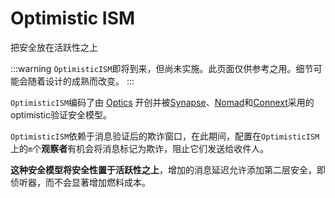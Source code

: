# Optimistic ISM

把安全放在活跃性之上

:::warning
`OptimisticISM`即将到来，但尚未实施。此页面仅供参考之用。细节可能会随着设计的成熟而改变。
:::

`OptimisticISM`编码了由 [Optics](https://docs.celo.org/protocol/bridge/optics) 开创并被[Synapse](https://docs.synapseprotocol.com/synapse-interchain-network-sin/synapse-interchain-network/deep-dive-optimistic-pos)、[Nomad](https://docs.nomad.xyz/the-nomad-protocol/verification-mechanisms/optimistic-verification)和[Connext](https://blog.connext.network/optimistic-bridges-fb800dc7b0e0)采用的optimistic验证安全模型。

`OptimisticISM`依赖于消息验证后的欺诈窗口，在此期间，配置在`OptimisticISM`上的`m`个**观察者**有机会将消息标记为欺诈，阻止它们发送给收件人。

**这种安全模型将安全性置于活跃性之上**，增加的消息延迟允许添加第二层安全，即侦听器，而不会显著增加燃料成本。
